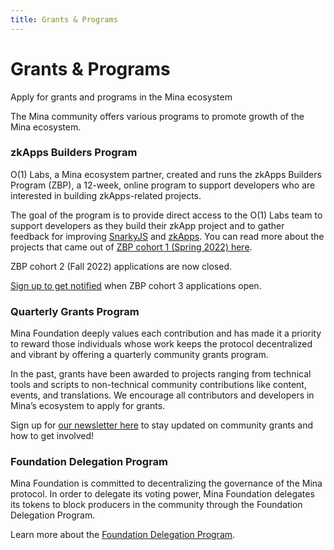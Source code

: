 ```yaml
---
title: Grants & Programs
---
```


# Grants & Programs



<Subhead>
  Apply for grants and programs in the Mina ecosystem
</Subhead>

The Mina community offers various programs to promote growth of the Mina ecosystem.

### zkApps Builders Program

O(1) Labs, a Mina ecosystem partner, created and runs the zkApps Builders Program (ZBP), a 12-week, online program to support developers who are interested in building zkApps-related projects.

The goal of the program is to provide direct access to the O(1) Labs team to support developers as they build their zkApp project and to gather feedback for improving [SnarkyJS](/zkapps/snarkyjs-reference) and [zkApps](/zkapps). You can read more about the projects that came out of [ZBP cohort 1 (Spring 2022) here](https://minaprotocol.com/blog/zkapps-builders-program-spring-2022-wrapup).

ZBP cohort 2 (Fall 2022) applications are now closed.

[Sign up to get notified](https://forms.gle/HWcqjj4RuCBFUAU18) when ZBP cohort 3 applications open.


### Quarterly Grants Program

Mina Foundation deeply values each contribution and has made it a priority to reward those individuals whose work keeps the protocol decentralized and vibrant by offering a quarterly community grants program.

In the past, grants have been awarded to projects ranging from technical tools and scripts to non-technical community contributions like content, events, and translations. We encourage all contributors and developers in Mina’s ecosystem to apply for grants.

Sign up for [our newsletter here](http://www2.minaprotocol.com/2022-summer-zkapps-builders-program) to stay updated on community grants and how to get involved!

### Foundation Delegation Program

Mina Foundation is committed to decentralizing the governance of the Mina protocol. In order to delegate its voting power, Mina Foundation delegates its tokens to block producers in the community through the Foundation Delegation Program.

Learn more about the [Foundation Delegation Program](/participate/grants-and-programs).
